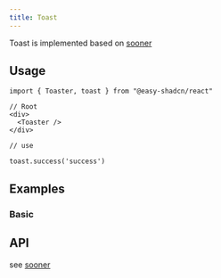 ```yaml
---
title: Toast
---
```


Toast is implemented based on [sooner](https://sonner.emilkowal.ski/)

## Usage

```tsx
import { Toaster, toast } from "@easy-shadcn/react"

// Root
<div>
  <Toaster />
</div>

// use

toast.success('success')
```

## Examples

### Basic

<ExamplePreview name="toast-demo" />

## API

see [sooner](https://sonner.emilkowal.ski/)
